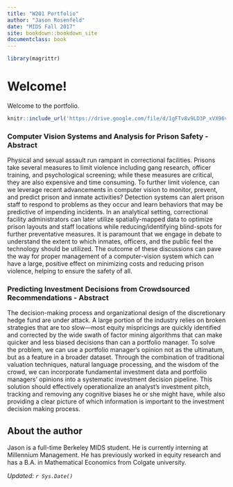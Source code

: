 ```yaml
---
title: "W201 Portfolio"
author: "Jason Rosenfeld"
date: "MIDS Fall 2017"
site: bookdown::bookdown_site
documentclass: book
---
```


<!-- This won't be displayed but it will initialize your R session. Add any R libraries you need here. -->
```r
library(magrittr)
```


# Welcome! {-}

Welcome to the portfolio.
<!-- Below this line is just examples of how you can embed video from Google Drive. First you have to enable sharing, then just get the object ID which is that long string between d/ and /preview and will also be appended to any sharing link you generate for your video. -->
<p>
```r
knitr::include_url('https://drive.google.com/file/d/1gFTv8v9LD3P_xVX96vnBELeC-BRDVnCd/preview')
```

### Computer Vision Systems and Analysis for Prison Safety - Abstract {-}

Physical and sexual assault run rampant in correctional facilities. Prisons take several measures to limit violence including gang research, officer training, and psychological screening; while these measures are critical, they are also expensive and time consuming. To further limit violence, can we leverage recent advancements in computer vision to monitor, prevent, and predict prison and inmate activities? Detection systems can alert prison staff to respond to problems as they occur and learn behaviors that may be predictive of impending incidents. In an analytical setting, correctional facility administrators can later utilize spatially-mapped data to optimize prison layouts and staff locations while reducing/identifying blind-spots for further preventative measures. It is paramount that we engage in debate to understand the extent to which inmates, officers, and the public feel the technology should be utilized. The outcome of these discussions can pave the way for proper management of a computer-vision system which can have a large, positive effect on minimizing costs and reducing prison violence, helping to ensure the safety of all.

### Predicting Investment Decisions from Crowdsourced Recommendations - Abstract {-}

The decision-making process and organizational design of the discretionary hedge fund are under attack. A large portion of the industry relies on broken strategies that are too slow—most equity mispricings are quickly identified and corrected by the wide swath of factor mining algorithms that can make quicker and less biased decisions than can a portfolio manager.  To solve the problem, we can use a portfolio manager's opinion not as the ultimatum, but as a feature in a broader dataset. Through the combination of traditional valuation techniques, natural language processing, and the wisdom of the crowd, we can incorporate fundamental investment data and portfolio managers’ opinions into a systematic investment decision pipeline. This solution should effectively operationalize an analyst’s investment pitch, tracking and removing any cognitive biases he or she might have, while also providing a clear picture of which information is important to the investment decision making process.

## About the author {-}

Jason is a full-time Berkeley MIDS student. He is currently interning at Millennium Management. He has previously worked in equity research and has a B.A. in Mathematical Economics from Colgate university.

*Updated: `r Sys.Date()`*
